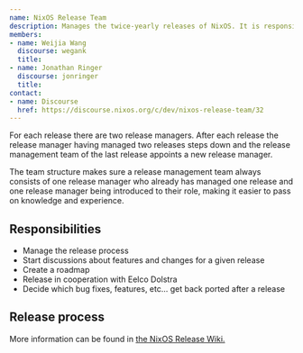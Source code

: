 ```yaml
---
name: NixOS Release Team
description: Manages the twice-yearly releases of NixOS. It is responsible the entire release process from setting the roadmap to uploading the artifacts.
members:
- name: Weijia Wang
  discourse: wegank
  title:
- name: Jonathan Ringer
  discourse: jonringer
  title:
contact:
- name: Discourse
  href: https://discourse.nixos.org/c/dev/nixos-release-team/32
---
```

For each release there are two release managers. After each release the release manager having managed two releases steps down and the release management team of the last release appoints a new release manager.

The team structure makes sure a release management team always consists of one release manager who already has managed one release and one release manager being introduced to their role, making it easier to pass on knowledge and experience.

## Responsibilities

*   Manage the release process
*   Start discussions about features and changes for a given release
*   Create a roadmap
*   Release in cooperation with Eelco Dolstra
*   Decide which bug fixes, features, etc... get back ported after a release

## Release process

More information can be found in [the NixOS Release Wiki.](https://nixos.github.io/release-wiki/Home.html)
